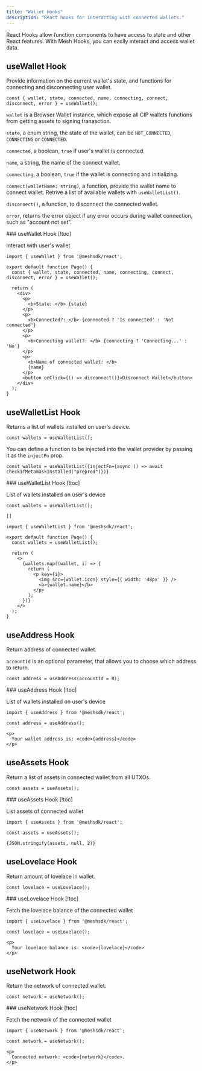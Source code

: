 ```yaml
---
title: "Wallet Hooks"
description: "React hooks for interacting with connected wallets."
---
```


React Hooks allow function components to have access to state and other React features. With Mesh Hooks, you can easily interact and access wallet data.

## useWallet Hook

Provide information on the current wallet's state, and functions for connecting and disconnecting user wallet.

```tsx
const { wallet, state, connected, name, connecting, connect, disconnect, error } = useWallet();
```

`wallet` is a <Link href="/apis/wallets/browserwallet">Browser Wallet</Link> instance, which expose all CIP wallets functions from getting assets to signing tranasction.

`state`, a enum string, the state of the wallet, can be `NOT_CONNECTED`, `CONNECTING` or `CONNECTED`.

`connected`, a boolean, `true` if user's wallet is connected.

`name`, a string, the name of the connect wallet.

`connecting`, a boolean, `true` if the wallet is connecting and initializing.

`connect(walletName: string)`, a function, provide the wallet name to connect wallet. Retrive a list of available wallets with `useWalletList()`.

`disconnect()`, a function, to disconnect the connected wallet.

`error`, returns the error object if any error occurs during wallet connection, such as "account not set".

<Card>
  ### useWallet Hook [!toc]

  Interact with user's wallet

  ```tsx
  import { useWallet } from '@meshsdk/react';

  export default function Page() {
    const { wallet, state, connected, name, connecting, connect, disconnect, error } = useWallet();

    return (
      <div>
        <p>
          <b>State: </b> {state}
        </p>
        <p>
          <b>Connected?: </b> {connected ? 'Is connected' : 'Not connected'}
        </p>
        <p>
          <b>Connecting wallet?: </b> {connecting ? 'Connecting...' : 'No'}
        </p>
        <p>
          <b>Name of connected wallet: </b>
          {name}
        </p>
        <button onClick={() => disconnect()}>Disconnect Wallet</button>
      </div>
    );
  }
  ```
</Card>


## useWalletList Hook

Returns a list of wallets installed on user's device.

```tsx
const wallets = useWalletList();
```

You can define a function to be injected into the wallet provider by passing it as the `injectFn` prop.

```tsx
const wallets = useWalletList({injectFn={async () => await checkIfMetamaskInstalled("preprod")})}
```

<Card>
  ### useWalletList Hook [!toc]

  List of wallets installed on user's device

  ```tsx
  const wallets = useWalletList();
  ```

  ```tsx
  []
  ```

  ```tsx
  import { useWalletList } from '@meshsdk/react';

  export default function Page() {
    const wallets = useWalletList();

    return (
      <>
        {wallets.map((wallet, i) => {
          return (
            <p key={i}>
              <img src={wallet.icon} style={{ width: '48px' }} />
              <b>{wallet.name}</b>
            </p>
          );
        })}
      </>
    );
  }
  ```
</Card>


## useAddress Hook

Return address of connected wallet.

`accountId` is an optional parameter, that allows you to choose which address to return.

```tsx
const address = useAddress(accountId = 0);
```

<Card>
  ### useAddress Hook [!toc]

  List of wallets installed on user's device

  ```tsx
  import { useAddress } from '@meshsdk/react';

  const address = useAddress();

  <p>
    Your wallet address is: <code>{address}</code>
  </p>
  ```
</Card>


## useAssets Hook

Return a list of assets in connected wallet from all UTXOs.

```tsx
const assets = useAssets();
```

<Card>
  ### useAssets Hook [!toc]

  List assets of connected wallet

  ```tsx
  import { useAssets } from '@meshsdk/react';

  const assets = useAssets();

  {JSON.stringify(assets, null, 2)}
  ```
</Card>


## useLovelace Hook

Return amount of lovelace in wallet.

```tsx
const lovelace = useLovelace();
```

<Card>
  ### useLovelace Hook [!toc]

  Fetch the lovelace balance of the connected wallet

  ```tsx
  import { useLovelace } from '@meshsdk/react';

  const lovelace = useLovelace();

  <p>
    Your lovelace balance is: <code>{lovelace}</code>
  </p>
  ```
</Card>


## useNetwork Hook

Return the network of connected wallet.

```tsx
const network = useNetwork();
```

<Card>
  ### useNetwork Hook [!toc]

  Fetch the network of the connected wallet

  ```tsx
  import { useNetwork } from '@meshsdk/react';

  const network = useNetwork();

  <p>
    Connected network: <code>{network}</code>.
  </p>
  ```
</Card>